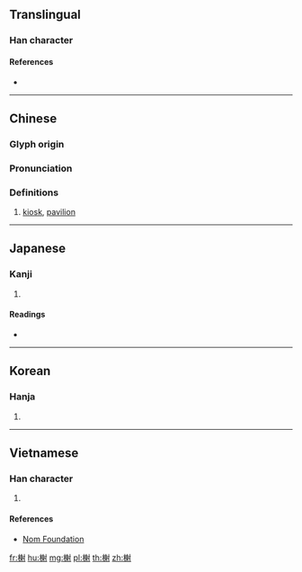 ==Translingual==

===Han character===
{{Han char|rn=75|rad=木|as=10|sn=14|four=44900|canj=DHHI|ids=⿰木射}}

====References====
* {{Han ref|kx=0544.160|dkj=15272|dj=0931.310|hdz=21265.010|uh=69AD|ud=27053|bh=BA6B|bd=47723}}

----

==Chinese==
{{zh-forms}}

===Glyph origin===
{{Han etym}}

===Pronunciation===
{{zh-pron
|m=xiè
|c=ze6
|mc=y
|oc=y
|ma=
|cat=n
}}

===Definitions===
# [[kiosk]], [[pavilion]]

----

==Japanese==

===Kanji===
{{ja-kanji|grade=|rs=木10}}

# {{defn|lang=ja|sort=木10}}

====Readings====
* {{ja-readings|on=[[しゃ]] (sha), [[じゃ]] (ja)|kun=[[だい]] (dai)}}

----

==Korean==

===Hanja===
{{ko-hanja|hangeul=사|eumhun=|rv=sa|mr=sa|y=sa}}

# {{defn|lang=ko|sort=木10}}

----

==Vietnamese==

===Han character===
{{vi-readings|rs=木10| hanviet = tạ}}

# {{defn|lang=vi|sort=木10}}

====References====
*[http://nomfoundation.org/common/nom_details.php?codepoint=69ad Nom Foundation]

[[fr:榭]]
[[hu:榭]]
[[mg:榭]]
[[pl:榭]]
[[th:榭]]
[[zh:榭]]